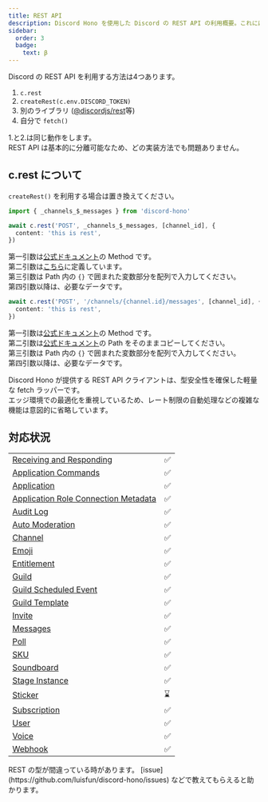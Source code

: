 ```yaml
---
title: REST API
description: Discord Hono を使用した Discord の REST API の利用概要。これには `c.rest` との統合、他のライブラリ、および API とのやり取りのためのカスタム実装が含まれます。
sidebar:
  order: 3
  badge:
    text: β
---
```



Discord の REST API を利用する方法は4つあります。

1. `c.rest`
2. `createRest(c.env.DISCORD_TOKEN)`
3. 別のライブラリ ([@discordjs/rest](https://discord.js.org/docs/packages/rest/main)等)
4. 自分で `fetch()`

1.と2.は同じ動作をします。  
REST API は基本的に分離可能なため、どの実装方法でも問題ありません。

## c.rest について

`createRest()` を利用する場合は置き換えてください。

<Tabs>
<TabItem label="変数">

```ts
import { _channels_$_messages } from 'discord-hono'

await c.rest('POST', _channels_$_messages, [channel_id], {
  content: 'this is rest',
})
```

第一引数は[公式ドキュメント](https://discord.com/developers/docs/resources/message#create-message)の Method です。  
第二引数は[こちら](https://github.com/luisfun/discord-hono/blob/main/src/rest/rest-path.ts)に定義しています。  
第三引数は Path 内の `{}` で囲まれた変数部分を配列で入力してください。  
第四引数以降は、必要なデータです。

</TabItem>
<TabItem label="ドキュメントPath">

```ts
await c.rest('POST', '/channels/{channel.id}/messages', [channel_id], {
  content: 'this is rest',
})
```

第一引数は[公式ドキュメント](https://discord.com/developers/docs/resources/message#create-message)の Method です。  
第二引数は[公式ドキュメント](https://discord.com/developers/docs/resources/message#create-message)の Path をそのままコピーしてください。  
第三引数は Path 内の `{}` で囲まれた変数部分を配列で入力してください。  
第四引数以降は、必要なデータです。

</TabItem>
</Tabs>

Discord Hono が提供する REST API クライアントは、型安全性を確保した軽量な fetch ラッパーです。  
エッジ環境での最適化を重視しているため、レート制限の自動処理などの複雑な機能は意図的に省略しています。

## 対応状況

|                                                                                                                            |     |
| -------------------------------------------------------------------------------------------------------------------------- | --- |
| [Receiving and Responding](https://discord.com/developers/docs/interactions/receiving-and-responding)                      | ✅  |
| [Application Commands](https://discord.com/developers/docs/interactions/application-commands)                              | ✅  |
| [Application](https://discord.com/developers/docs/resources/application)                                                   | ✅  |
| [Application Role Connection Metadata](https://discord.com/developers/docs/resources/application-role-connection-metadata) | ✅  |
| [Audit Log](https://discord.com/developers/docs/resources/audit-log)                                                       | ✅  |
| [Auto Moderation](https://discord.com/developers/docs/resources/auto-moderation)                                           | ✅  |
| [Channel](https://discord.com/developers/docs/resources/channel)                                                           | ✅  |
| [Emoji](https://discord.com/developers/docs/resources/emoji)                                                               | ✅  |
| [Entitlement](https://discord.com/developers/docs/resources/entitlement)                                                   | ✅  |
| [Guild](https://discord.com/developers/docs/resources/guild)                                                               | ✅  |
| [Guild Scheduled Event](https://discord.com/developers/docs/resources/guild-scheduled-event)                               | ✅  |
| [Guild Template](https://discord.com/developers/docs/resources/guild-template)                                             | ✅  |
| [Invite](https://discord.com/developers/docs/resources/invite)                                                             | ✅  |
| [Messages](https://discord.com/developers/docs/resources/message)                                                          | ✅  |
| [Poll](https://discord.com/developers/docs/resources/poll)                                                                 | ✅  |
| [SKU](https://discord.com/developers/docs/resources/sku)                                                                   | ✅  |
| [Soundboard](https://discord.com/developers/docs/resources/soundboard)                                                     | ✅  |
| [Stage Instance](https://discord.com/developers/docs/resources/stage-instance)                                             | ✅  |
| [Sticker](https://discord.com/developers/docs/resources/sticker)                                                           | ⌛  |
| [Subscription](https://discord.com/developers/docs/resources/subscription)                                                 | ✅  |
| [User](https://discord.com/developers/docs/resources/user)                                                                 | ✅  |
| [Voice](https://discord.com/developers/docs/resources/voice)                                                               | ✅  |
| [Webhook](https://discord.com/developers/docs/resources/webhook)                                                           | ✅  |

<Aside>
  REST の型が間違っている時があります。
  [issue](https://github.com/luisfun/discord-hono/issues)
  などで教えてもらえると助かります。
</Aside>
